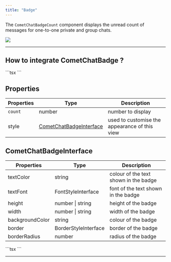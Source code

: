 ```yaml
---
title: "Badge"
---
```


The `CometChatBadgeCount` component displays the unread count of messages for one-to-one private and group chats.

<Frame>
  <img src="/images/81096e07-1644930377-b8bea91cca7bc213c3ea591c6abe6978.png" />
</Frame>

***

## How to integrate CometChatBadge ?

<Tabs>
<Tab title="TypeScript">
```tsx
<CometChatBadge
    count={count}
    style={badgeStyle}
  />
```

</Tab>

</Tabs>

## Properties

| Properties | Type                                                                                  | Description                                   |
| ---------- | ------------------------------------------------------------------------------------- | --------------------------------------------- |
| `count`    | number                                                                                | number to display                             |
| style      | [CometChatBadgeInterface](/ui-kit/react-native/v4/badge#cometchatbadgeinterface) | used to customise the appearance of this view |

## CometChatBadgeInterface

| Properties      | Type                 | Description                           |
| --------------- | -------------------- | ------------------------------------- |
| textColor       | string               | colour of the text shown in the badge |
| textFont        | FontStyleInterface   | font of the text shown in the badge   |
| height          | number \| string     | height of the badge                   |
| width           | number \| string     | width of the badge                    |
| backgroundColor | string               | colour of the badge                   |
| border          | BorderStyleInterface | border of the badge                   |
| borderRadius    | number               | radius of the badge                   |

<Tabs>
<Tab title="TypeScript">
```tsx
<CometChatBadge
    count={badgeCount}
     style={{
        height: 100,
        width: 100,
        textFont: { fontSize: 32 },
        backgroundColor: "red"
    }}
 />
```

</Tab>

</Tabs>

***
